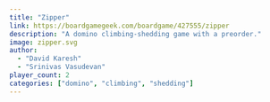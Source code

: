 ```yaml
---
title: "Zipper"
link: https://boardgamegeek.com/boardgame/427555/zipper
description: "A domino climbing-shedding game with a preorder."
image: zipper.svg
author: 
  - "David Karesh"
  - "Srinivas Vasudevan"
player_count: 2
categories: ["domino", "climbing", "shedding"]
---
```

